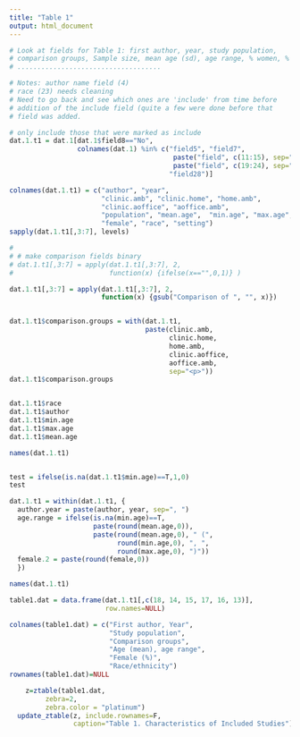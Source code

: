 ```yaml
---
title: "Table 1"
output: html_document
---
```



```r
# Look at fields for Table 1: first author, year, study population,
# comparison groups, Sample size, mean age (sd), age range, % women, % AA
# ....................................

# Notes: author name field (4)
# race (23) needs cleaning
# Need to go back and see which ones are 'include' from time before
# addition of the include field (quite a few were done before that
# field was added.

# only include those that were marked as include
dat.1.t1 = dat.1[dat.1$field8=="No",
                 colnames(dat.1) %in% c("field5", "field7", 
                                         paste("field", c(11:15), sep=""),
                                         paste("field", c(19:24), sep=""),
                                        "field28")]

colnames(dat.1.t1) = c("author", "year", 
                       "clinic.amb", "clinic.home", "home.amb", 
                       "clinic.aoffice", "aoffice.amb",
                       "population", "mean.age",  "min.age", "max.age",
                       "female", "race", "setting")
sapply(dat.1.t1[,3:7], levels)

# 
# # make comparison fields binary
# dat.1.t1[,3:7] = apply(dat.1.t1[,3:7], 2, 
#                        function(x) {ifelse(x=="",0,1)} )

dat.1.t1[,3:7] = apply(dat.1.t1[,3:7], 2, 
                       function(x) {gsub("Comparison of ", "", x)})


dat.1.t1$comparison.groups = with(dat.1.t1,
                                  paste(clinic.amb,
                                        clinic.home,
                                        home.amb,
                                        clinic.aoffice,
                                        aoffice.amb,
                                        sep="<p>"))
dat.1.t1$comparison.groups


dat.1.t1$race
dat.1.t1$author
dat.1.t1$min.age
dat.1.t1$max.age
dat.1.t1$mean.age

names(dat.1.t1)


test = ifelse(is.na(dat.1.t1$min.age)==T,1,0)
test

dat.1.t1 = within(dat.1.t1, {
  author.year = paste(author, year, sep=", ")
  age.range = ifelse(is.na(min.age)==T,
                     paste(round(mean.age,0)), 
                     paste(round(mean.age,0), " (", 
                           round(min.age,0), ", ", 
                           round(max.age,0), ")"))
  female.2 = paste(round(female,0))
  })

names(dat.1.t1)

table1.dat = data.frame(dat.1.t1[,c(18, 14, 15, 17, 16, 13)],
                        row.names=NULL)

colnames(table1.dat) = c("First author, Year",
                         "Study population",
                         "Comparison groups",
                         "Age (mean), age range", 
                         "Female (%)",
                         "Race/ethnicity")
rownames(table1.dat)=NULL
```


```r
    z=ztable(table1.dat,
         zebra=2,
         zebra.color = "platinum")
  update_ztable(z, include.rownames=F,
                caption="Table 1. Characteristics of Included Studies")
```

